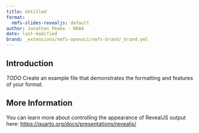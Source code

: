```yaml
---
title: Untitled
format:
  nmfs-slides-revealjs: default
author: Jonathan Peake - NOAA
date: last-modified
brand: _extensions/nmfs-opensci/nmfs-brand/_brand.yml
---
```


## Introduction

*TODO* Create an example file that demonstrates the formatting and features of your format.

## More Information

You can learn more about controlling the appearance of RevealJS output here: <https://quarto.org/docs/presentations/revealjs/>
